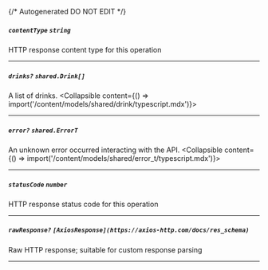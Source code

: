 {/* Autogenerated DO NOT EDIT  */}

##### `contentType` *`string`*
HTTP response content type for this operation

---
##### `drinks?` *`shared.Drink[]`*
A list of drinks.
<Collapsible content={() => import('/content/models/shared/drink/typescript.mdx')}>
</Collapsible>

---
##### `error?` *`shared.ErrorT`*
An unknown error occurred interacting with the API.
<Collapsible content={() => import('/content/models/shared/error_t/typescript.mdx')}>
</Collapsible>

---
##### `statusCode` *`number`*
HTTP response status code for this operation

---
##### `rawResponse?` *`[AxiosResponse](https://axios-http.com/docs/res_schema)`*
Raw HTTP response; suitable for custom response parsing

---
